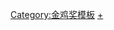 {{Navbox
|name  = 中国电影金鸡奖最佳剪辑
|title = [[中国电影金鸡奖]][[金鸡奖最佳剪辑|最佳剪辑]]
|titlestyle = background: gold
|groupstyle = background: gold
|bodyclass = hlist
|group1=1980年代
|list1=
* 1981：空缺
* 1982：[[傅正义 (影视剪辑师)|傅正义]]
* 1983：[[周鼎文]]
* 1984：空缺
* 1985：[[周鼎文]]
* 1986：空缺
* 1987：[[冯惠琳]]、[[严秀英]]、[[周夏娟]]
* 1988：[[汪大儒]]
* 1989：[[钟芙蓉]]

|group2 = 1990年代
|list2  =
* 1990：[[吴方海]]
* 1991：[[王志华]]
* 1992：《[[大決戰]]》剪辑创作集体
* 1993：[[张晓冬]]
* 1994：[[钱丽丽]]、[[徐栋]]
* 1995：[[孙惠民]]、[[聂维国]]
* 1996：[[张建华]]
* 1997：[[冯四海]]
* 1998：[[程珑]]
* 1999：[[刘小琴]]、[[杜媛]]

|group3 = 2000年代
|list3  = 未设立

|group4 = 2010年代
|list4  =
* 2015：[[于柏杨]]
* 2017：[[丁晟]]
* 2019：[[朱丽赟]]

|group5 = 2020年代
|list5  =
* 2020：[[张一博]]
* 2021：[[钟炜钊]]

|below = {{中国电影金鸡奖奖项模板}}

|belowstyle = background: #FFEBCD; text-align: center

}}<noinclude>
[[Category:金鸡奖模板]]
[[Category:金鸡奖最佳剪辑得主|+]]
</noinclude>